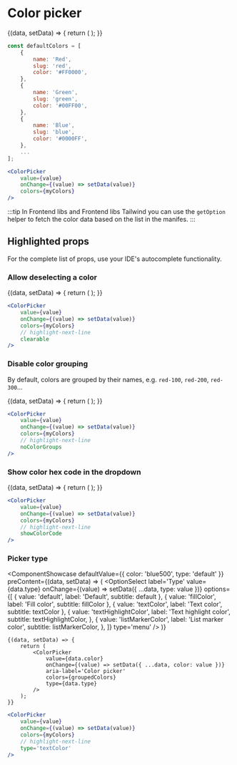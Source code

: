 # Color picker


<ComponentShowcase defaultValue='blue'>
	{(data, setData) => {
		return (
			<ColorPicker
				value={data}
				onChange={setData}
				aria-label='Color picker'
				colors={defaultColors}
			/>
		);
	}}
</ComponentShowcase>

```jsx
const defaultColors = [
	{
		name: 'Red',
		slug: 'red',
		color: '#FF0000',
	},
	{
		name: 'Green',
		slug: 'green',
		color: '#00FF00',
	},
	{
		name: 'Blue',
		slug: 'blue',
		color: '#0000FF',
	},
	...
];

<ColorPicker
	value={value}
	onChange={(value) => setData(value)}
	colors={myColors}
/>
```

:::tip
In Frontend libs and Frontend libs Tailwind you can use the `getOption` helper to fetch the color data based on the list in the manifes.
:::

## Highlighted props

For the complete list of props, use your IDE's autocomplete functionality.

### Allow deselecting a color

<ComponentShowcase defaultValue='blue500'>
	{(data, setData) => {
		return (
			<ColorPicker
				value={data}
				onChange={setData}
				aria-label='Color picker'
				colors={groupedColors}
				clearable
			/>
		);
	}}
</ComponentShowcase>

```jsx
<ColorPicker
	value={value}
	onChange={(value) => setData(value)}
	colors={myColors}
	// highlight-next-line
	clearable
/>
```

### Disable color grouping

By default, colors are grouped by their names, e.g. `red-100`, `red-200`, `red-300`...

<ComponentShowcase defaultValue='blue500'>
	{(data, setData) => {
		return (
			<ColorPicker
				value={data}
				onChange={setData}
				aria-label='Color picker'
				colors={groupedColors}
				noColorGroups
			/>
		);
	}}
</ComponentShowcase>

```jsx
<ColorPicker
	value={value}
	onChange={(value) => setData(value)}
	colors={myColors}
	// highlight-next-line
	noColorGroups
/>
```

### Show color hex code in the dropdown

<ComponentShowcase defaultValue='blue500'>
	{(data, setData) => {
		return (
			<ColorPicker
				value={data}
				onChange={setData}
				aria-label='Color picker'
				colors={groupedColors}
				showColorCode
			/>
		);
	}}
</ComponentShowcase>

```jsx
<ColorPicker
	value={value}
	onChange={(value) => setData(value)}
	colors={myColors}
	// highlight-next-line
	showColorCode
/>
```

### Picker type

<ComponentShowcase
	defaultValue={{ color: 'blue500', type: 'default' }}
	preContent={(data, setData) => (
		<OptionSelect
			label='Type'
			value={data.type}
			onChange={(value) => setData({ ...data, type: value })}
			options={[
				{ value: 'default', label: 'Default', subtitle: <span className='es:font-mono'>default</span> },
				{ value: 'fillColor', label: 'Fill color', subtitle: <span className='es:font-mono'>fillColor</span> },
				{ value: 'textColor', label: 'Text color', subtitle: <span className='es:font-mono'>textColor</span> },
				{
					value: 'textHighlightColor',
					label: 'Text highlight color',
					subtitle: <span className='es:font-mono'>textHighlightColor</span>,
				},
				{
					value: 'listMarkerColor',
					label: 'List marker color',
					subtitle: <span className='es:font-mono'>listMarkerColor</span>,
				},
			]}
			type='menu'
		/>
	)}
>
	{(data, setData) => {
		return (
			<ColorPicker
				value={data.color}
				onChange={(value) => setData({ ...data, color: value })}
				aria-label='Color picker'
				colors={groupedColors}
				type={data.type}
			/>
		);
	}}
</ComponentShowcase>

```jsx
<ColorPicker
	value={value}
	onChange={(value) => setData(value)}
	colors={myColors}
	// highlight-next-line
	type='textColor'
/>
```
